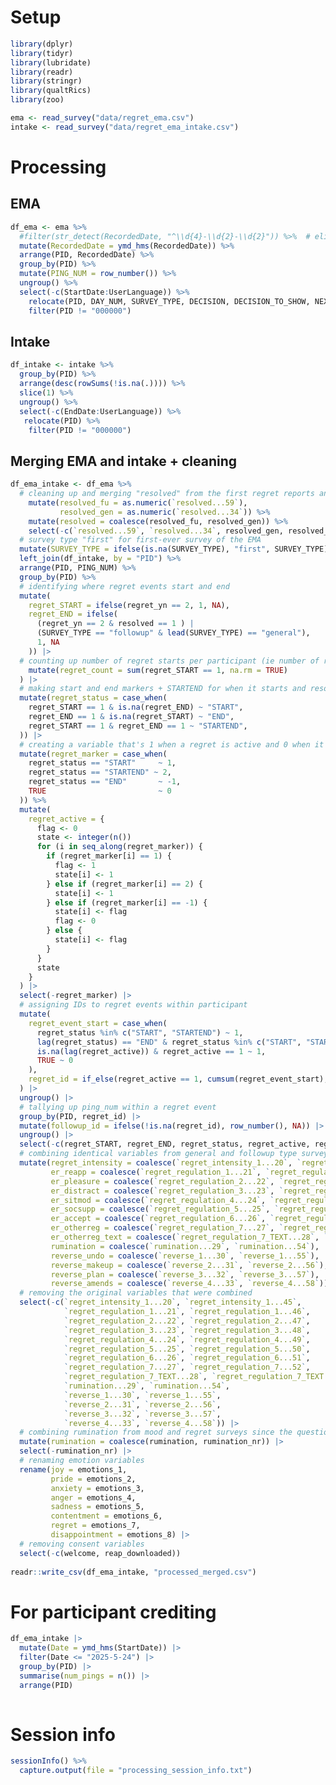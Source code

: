 # Setup

```r
library(dplyr)
library(tidyr)
library(lubridate)
library(readr)
library(stringr)
library(qualtRics)
library(zoo)
```

```r
ema <- read_survey("data/regret_ema.csv")
intake <- read_survey("data/regret_ema_intake.csv")
```

# Processing

## EMA

```r
df_ema <- ema %>%
  #filter(str_detect(RecordedDate, "^\\d{4}-\\d{2}-\\d{2}")) %>%  # eliminate junk rows.. lmk if you want me to move away from regex
  mutate(RecordedDate = ymd_hms(RecordedDate)) %>%
  arrange(PID, RecordedDate) %>%
  group_by(PID) %>%
  mutate(PING_NUM = row_number()) %>%
  ungroup() %>%
  select(-c(StartDate:UserLanguage)) %>%
    relocate(PID, DAY_NUM, SURVEY_TYPE, DECISION, DECISION_TO_SHOW, NEXT_SURVEY) %>%
    filter(PID != "000000")
```

## Intake

```r
df_intake <- intake %>%
  group_by(PID) %>%
  arrange(desc(rowSums(!is.na(.)))) %>%
  slice(1) %>%
  ungroup() %>%
  select(-c(EndDate:UserLanguage)) %>%
   relocate(PID) %>%
    filter(PID != "000000")
```

## Merging EMA and intake + cleaning 

```r
df_ema_intake <- df_ema %>%
  # cleaning up and merging "resolved" from the first regret reports and followup reports
    mutate(resolved_fu = as.numeric(`resolved...59`),
           resolved_gen = as.numeric(`resolved...34`)) %>%
    mutate(resolved = coalesce(resolved_fu, resolved_gen)) %>%
    select(-c(`resolved...59`, `resolved...34`, resolved_gen, resolved_fu)) %>%
  # survey type "first" for first-ever survey of the EMA
  mutate(SURVEY_TYPE = ifelse(is.na(SURVEY_TYPE), "first", SURVEY_TYPE)) %>%
  left_join(df_intake, by = "PID") %>%
  arrange(PID, PING_NUM) %>%
  group_by(PID) %>%
  # identifying where regret events start and end
  mutate(
    regret_START = ifelse(regret_yn == 2, 1, NA),
    regret_END = ifelse(
      (regret_yn == 2 & resolved == 1 ) |
      (SURVEY_TYPE == "followup" & lead(SURVEY_TYPE) == "general"),
      1, NA
    )) |>
  # counting up number of regret starts per participant (ie number of regret events)
    mutate(regret_count = sum(regret_START == 1, na.rm = TRUE)
  ) |>
  # making start and end markers + STARTEND for when it starts and resolved in the same ping
  mutate(regret_status = case_when(
    regret_START == 1 & is.na(regret_END) ~ "START",
    regret_END == 1 & is.na(regret_START) ~ "END",
    regret_START == 1 & regret_END == 1 ~ "STARTEND",
  )) |>
  # creating a variable that's 1 when a regret is active and 0 when it's not
  mutate(regret_marker = case_when(
    regret_status == "START"     ~ 1,
    regret_status == "STARTEND" ~ 2,
    regret_status == "END"       ~ -1,
    TRUE                         ~ 0
  )) %>%
  mutate(
    regret_active = {
      flag <- 0
      state <- integer(n())
      for (i in seq_along(regret_marker)) {
        if (regret_marker[i] == 1) {
          flag <- 1
          state[i] <- 1
        } else if (regret_marker[i] == 2) {
          state[i] <- 1
        } else if (regret_marker[i] == -1) {
          state[i] <- flag
          flag <- 0
        } else {
          state[i] <- flag
        }
      }
      state
    }
  ) |> 
  select(-regret_marker) |>
  # assigning IDs to regret events within participant
  mutate(
    regret_event_start = case_when(
      regret_status %in% c("START", "STARTEND") ~ 1,
      lag(regret_status) == "END" & regret_status %in% c("START", "STARTEND") ~ 1,
      is.na(lag(regret_active)) & regret_active == 1 ~ 1,
      TRUE ~ 0
    ),
    regret_id = if_else(regret_active == 1, cumsum(regret_event_start), NA_integer_)
  ) |>
  ungroup() |>
  # tallying up ping_num within a regret event
  group_by(PID, regret_id) |>
  mutate(followup_id = ifelse(!is.na(regret_id), row_number(), NA)) |>
  ungroup() |>
  select(-c(regret_START, regret_END, regret_status, regret_active, regret_event_start)) |>
  # combining identical variables from general and followup type surveys
  mutate(regret_intensity = coalesce(`regret_intensity_1...20`, `regret_intensity_1...45`),
         er_reapp = coalesce(`regret_regulation_1...21`, `regret_regulation_1...46`),
         er_pleasure = coalesce(`regret_regulation_2...22`, `regret_regulation_2...47`),
         er_distract = coalesce(`regret_regulation_3...23`, `regret_regulation_3...48`),
         er_sitmod = coalesce(`regret_regulation_4...24`, `regret_regulation_4...49`),
         er_socsupp = coalesce(`regret_regulation_5...25`, `regret_regulation_5...50`),
         er_accept = coalesce(`regret_regulation_6...26`, `regret_regulation_6...51`),
         er_otherreg = coalesce(`regret_regulation_7...27`, `regret_regulation_7...52`),
         er_otherreg_text = coalesce(`regret_regulation_7_TEXT...28`, `regret_regulation_7_TEXT...53`),
         rumination = coalesce(`rumination...29`, `rumination...54`),
         reverse_undo = coalesce(`reverse_1...30`, `reverse_1...55`),
         reverse_makeup = coalesce(`reverse_2...31`, `reverse_2...56`),
         reverse_plan = coalesce(`reverse_3...32`, `reverse_3...57`),
         reverse_amends = coalesce(`reverse_4...33`, `reverse_4...58`)) |>
  # removing the original variables that were combined
  select(-c(`regret_intensity_1...20`, `regret_intensity_1...45`, 
            `regret_regulation_1...21`, `regret_regulation_1...46`, 
            `regret_regulation_2...22`, `regret_regulation_2...47`, 
            `regret_regulation_3...23`, `regret_regulation_3...48`, 
            `regret_regulation_4...24`, `regret_regulation_4...49`, 
            `regret_regulation_5...25`, `regret_regulation_5...50`, 
            `regret_regulation_6...26`, `regret_regulation_6...51`, 
            `regret_regulation_7...27`, `regret_regulation_7...52`,
            `regret_regulation_7_TEXT...28`, `regret_regulation_7_TEXT...53`,
            `rumination...29`, `rumination...54`,
            `reverse_1...30`, `reverse_1...55`,
            `reverse_2...31`, `reverse_2...56`,
            `reverse_3...32`, `reverse_3...57`,
            `reverse_4...33`, `reverse_4...58`)) |>
  # combining rumination from mood and regret surveys since the question is the same
  mutate(rumination = coalesce(rumination, rumination_nr)) |>
  select(-rumination_nr) |>
  # renaming emotion variables 
  rename(joy = emotions_1,
         pride = emotions_2,
         anxiety = emotions_3,
         anger = emotions_4,
         sadness = emotions_5,
         contentment = emotions_6,
         regret = emotions_7,
         disappointment = emotions_8) |>
  # removing consent variables
  select(-c(welcome, reap_downloaded))
  
readr::write_csv(df_ema_intake, "processed_merged.csv")
```

# For participant crediting

```r
df_ema_intake |>
  mutate(Date = ymd_hms(StartDate)) |>
  filter(Date <= "2025-5-24") |>
  group_by(PID) |>
  summarise(num_pings = n()) |>
  arrange(PID)
  
```

# Session info

```r
sessionInfo() %>%
  capture.output(file = "processing_session_info.txt")

```
